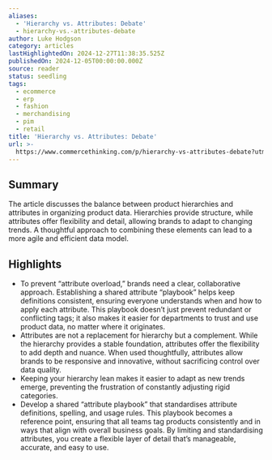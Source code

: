 ```yaml
---
aliases:
  - 'Hierarchy vs. Attributes: Debate'
  - hierarchy-vs.-attributes-debate
author: Luke Hodgson
category: articles
lastHighlightedOn: 2024-12-27T11:38:35.525Z
publishedOn: 2024-12-05T00:00:00.000Z
source: reader
status: seedling
tags:
  - ecommerce
  - erp
  - fashion
  - merchandising
  - pim
  - retail
title: 'Hierarchy vs. Attributes: Debate'
url: >-
  https://www.commercethinking.com/p/hierarchy-vs-attributes-debate?utm_source=post-email-title&publication_id=1474159&post_id=152453166&utm_campaign=email-post-title&isFreemail=true&r=31t9d7&triedRedirect=true&utm_medium=email
---
```

## Summary

The article discusses the balance between product hierarchies and attributes in organizing product data. Hierarchies provide structure, while attributes offer flexibility and detail, allowing brands to adapt to changing trends. A thoughtful approach to combining these elements can lead to a more agile and efficient data model.

## Highlights

- To prevent “attribute overload,” brands need a clear, collaborative approach. Establishing a shared attribute “playbook” helps keep definitions consistent, ensuring everyone understands when and how to apply each attribute. This playbook doesn’t just prevent redundant or conflicting tags; it also makes it easier for departments to trust and use product data, no matter where it originates.
- Attributes are not a replacement for hierarchy but a complement. While the hierarchy provides a stable foundation, attributes offer the flexibility to add depth and nuance. When used thoughtfully, attributes allow brands to be responsive and innovative, without sacrificing control over data quality.
- Keeping your hierarchy lean makes it easier to adapt as new trends emerge, preventing the frustration of constantly adjusting rigid categories.
- Develop a shared “attribute playbook” that standardises attribute definitions, spelling, and usage rules. This playbook becomes a reference point, ensuring that all teams tag products consistently and in ways that align with overall business goals. By limiting and standardising attributes, you create a flexible layer of detail that’s manageable, accurate, and easy to use.
